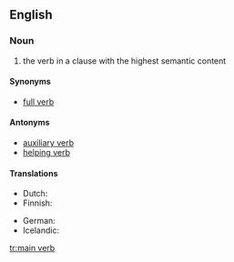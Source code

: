 ==English==

===Noun===
{{en-noun|head=[[main]] [[verb]]}}

# {{context|grammar|lang=en}} the verb in a clause with the highest semantic content

====Synonyms====
* [[full verb]]

====Antonyms====
* [[auxiliary verb]]
* [[helping verb]]

====Translations====
{{trans-top|verb in a clause with the highest semantic content}}
* Dutch: {{t+|nl|hoofdwerkwoord|n}}
* Finnish: {{t|fi|pääverbi}}
{{trans-mid}}
* German: {{t|de|Hauptverb}}
* Icelandic: {{t+|is|aðalsögn|f}}
{{trans-bottom}}

[[tr:main verb]]